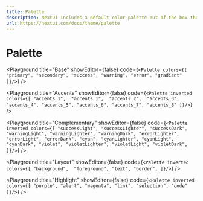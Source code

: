 ```yaml
---
title: Palette
description: NextUI includes a default color palette out-of-the-box that is a great starting point if you don’t have your own specific branding in mind.
url: https://nextui.com/docs/theme/palette
---
```


# Palette

<Playground
  title="Base"
  showEditor={false}
  code={`
    <Palette colors={[
        "primary",
        "secondary",
        "success",
        "warning",
        "error",
        "gradient"
    ]}/>
 `}
/>

<Playground
  title="Accents"
  showEditor={false}
  code={`
    <Palette inverted colors={[
        "accents_1", 
        "accents_1", 
        "accents_2", 
        "accents_3",
        "accents_4",
        "accents_5",
        "accents_6",
        "accents_7",
        "accents_8"
    ]}/>
 `}
/>

<Playground
  title="Complementary"
  showEditor={false}
  code={`
    <Palette inverted colors={[
        "successLight",
        "successLighter",
        "successDark",
        "warningLight",
        "warningLighter",
        "warningDark",
        "errorLighter",
        "errorLight",
        "errorDark",
        "cyan",
        "cyanLighter",
        "cyanLight",
        "cyanDark",
        "violet",
        "violetLighter",
        "violetLight",
        "violetDark",
    ]}/>
 `}
/>

<Playground
  title="Layout"
  showEditor={false}
  code={`
    <Palette inverted colors={[
        "background", 
        "foreground",
        "text",
        "border",
    ]}/>
 `}
/>

<Playground
  title="Highlight"
  showEditor={false}
  code={`
    <Palette inverted colors={[
        "purple",
        "alert",
        "magenta",
        "link",
        "selection",
        "code"
    ]}/>
 `}
/>
